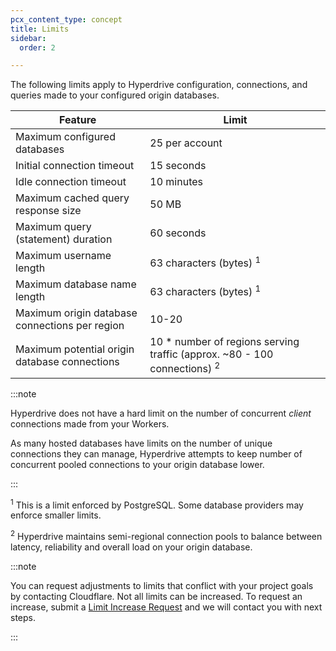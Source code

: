 ```yaml
---
pcx_content_type: concept
title: Limits
sidebar:
  order: 2

---
```


The following limits apply to Hyperdrive configuration, connections, and queries made to your configured origin databases.

| Feature                                        | Limit                                                                                 |
| ---------------------------------------------- | ------------------------------------------------------------------------------------- |
| Maximum configured databases                   | 25 per account                                                                        |
| Initial connection timeout                     | 15 seconds                                                                            |
| Idle connection timeout                        | 10 minutes                                                                            |
| Maximum cached query response size             | 50 MB                                                                                 |
| Maximum query (statement) duration             | 60 seconds                                                                            |
| Maximum username length                        | 63 characters (bytes) <sup>1</sup>                                                    |
| Maximum database name length                   | 63 characters (bytes) <sup>1</sup>                                                    |
| Maximum origin database connections per region | 10-20                                                                                 |
| Maximum potential origin database connections  | 10 \* number of regions serving traffic (approx. \~80 - 100 connections) <sup>2</sup> |

:::note


Hyperdrive does not have a hard limit on the number of concurrent *client* connections made from your Workers.

As many hosted databases have limits on the number of unique connections they can manage, Hyperdrive attempts to keep number of concurrent pooled connections to your origin database lower.


:::

<sup>1</sup> This is a limit enforced by PostgreSQL. Some database providers may enforce smaller limits.

<sup>2</sup> Hyperdrive maintains semi-regional connection pools to balance between latency, reliability and overall load on your origin database.

:::note


You can request adjustments to limits that conflict with your project goals by contacting Cloudflare. Not all limits can be increased. To request an increase, submit a [Limit Increase Request](https://forms.gle/ukpeZVLWLnKeixDu7) and we will contact you with next steps.


:::
